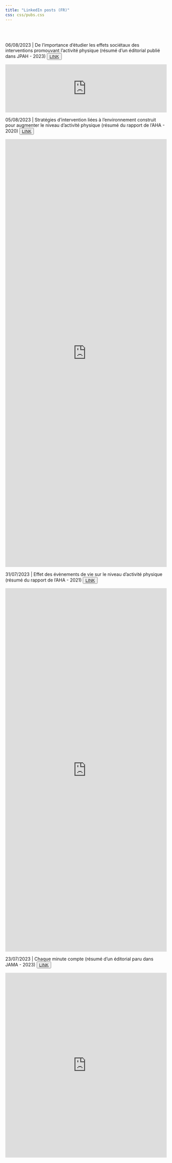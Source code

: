 ```yaml
---
title: "LinkedIn posts (FR)"
css: css/pubs.css
---
```


<br>
<br>

<!--06/08/2023 | De l'importance d'étudier les effets sociétaux des interventions promouvant l'activité physique (résumé d'un éditorial publié dans JPAH - 2023)-->
::: title
06/08/2023 | De l'importance d'étudier les effets sociétaux des interventions promouvant l'activité physique (résumé d'un éditorial publié dans JPAH - 2023)
<button class="btn-default">
<a href="https://www.linkedin.com/feed/update/urn:li:activity:7094082738349043713/">LINK</a>
</button>
:::
<iframe src="https://www.linkedin.com/embed/feed/update/urn:li:share:7094082737170460672" height="undefined" width="504" frameborder="0" allowfullscreen="" title="Post intégré"></iframe>


<!--05/08/2023 | Stratégies d'intervention liées à l'environnement construit pour augmenter le niveau d'activité physique (résumé du rapport de l'AHA - 2020)-->
::: title
05/08/2023 | Stratégies d'intervention liées à l'environnement construit pour augmenter le niveau d'activité physique (résumé du rapport de l'AHA - 2020)
<button class="btn-default">
<a href="https://www.linkedin.com/feed/update/urn:li:activity:7093722757573554176/">LINK</a>
</button>
:::
<iframe src="https://www.linkedin.com/embed/feed/update/urn:li:share:7093722756394967040" height="1334" width="504" frameborder="0" allowfullscreen="" title="Post intégré"></iframe>


<!--31/07/2023 | Effet des évènements de vie sur le niveau d'activité physique (résumé du rapport de l'AHA - 2021)-->
::: title
31/07/2023 | Effet des évènements de vie sur le niveau d'activité physique (résumé du rapport de l'AHA - 2021)
<button class="btn-default">
<a href="https://www.linkedin.com/feed/update/urn:li:activity:7091892430131601409/">LINK</a>
</button>
:::
<iframe src="https://www.linkedin.com/embed/feed/update/urn:li:share:7091892429418582016" height="1133" width="504" frameborder="0" allowfullscreen="" title="Post intégré"></iframe>


<!--23/07/2023 | Chaque minute compte (résumé d'un éditorial paru dans JAMA - 2023)-->
::: title
23/07/2023 | Chaque minute compte (résumé d'un éditorial paru dans JAMA - 2023)
<button class="btn-default">
<a href="https://www.linkedin.com/feed/update/urn:li:activity:7088987103736262657/">LINK</a>
</button>
:::
<iframe src="https://www.linkedin.com/embed/feed/update/urn:li:share:7088987103245557760" height="576" width="504" frameborder="0" allowfullscreen="" title="Post intégré"></iframe>










